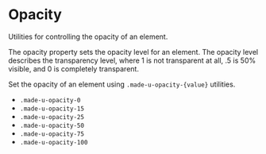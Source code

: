 
<Meta title="Utility Classes/Opacity" />

# Opacity

Utilities for controlling the opacity of an element.

The opacity property sets the opacity level for an element. The opacity level describes the transparency level, where 1 is not transparent at all, .5 is 50% visible, and 0 is completely transparent.

Set the opacity of an element using `.made-u-opacity-{value}` utilities.

-   `.made-u-opacity-0`
-   `.made-u-opacity-15`
-   `.made-u-opacity-25`
-   `.made-u-opacity-50`
-   `.made-u-opacity-75`
-   `.made-u-opacity-100`

<Canvas>
	<Story name="Opacity">
		<div class="made-s-code-block made-u-opacity-15"></div>
		<div class="made-s-code-block made-u-opacity-25"></div>
		<div class="made-s-code-block made-u-opacity-50"></div>
		<div class="made-s-code-block made-u-opacity-75"></div>
		<div class="made-s-code-block made-u-opacity-100"></div>
	</Story>
</Canvas>
